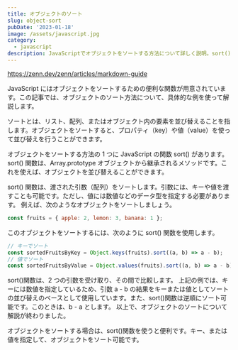 ```yaml
---
title: オブジェクトのソート
slug: object-sort
pubDate: '2023-01-18'
image: /assets/javascript.jpg
category:
  - javascript
description: JavaScriptでオブジェクトをソートする方法について詳しく説明。sort()関数を使ってキーや値を指定して並び替え可能。逆順でのソートも可能。
---
```


https://zenn.dev/zenn/articles/markdown-guide

JavaScript にはオブジェクトをソートするための便利な関数が用意されています。この記事では、オブジェクトのソート方法について、具体的な例を使って解説します。

ソートとは、リスト、配列、またはオブジェクト内の要素を並び替えることを指します。オブジェクトをソートすると、プロパティ（key）や値（value）を使って並び替えを行うことができます。

オブジェクトをソートする方法の 1 つに JavaScript の関数 sort() があります。 sort() 関数は、Array.prototype オブジェクトから継承されるメソッドです。これを使えば、オブジェクトを並び替えることができます。

sort() 関数は、渡された引数（配列）をソートします。引数には、キーや値を渡すことも可能です。ただし、値には数値などのデータ型を指定する必要があります。 例えば、次のようなオブジェクトをソートしましょう。

```javascript
const fruits = { apple: 2, lemon: 3, banana: 1 };
```

このオブジェクトをソートするには、次のように sort() 関数を使用します。

```javascript
// キーでソート
const sortedFruitsByKey = Object.keys(fruits).sort((a, b) => a - b);
// 値でソート
const sortedFruitsByValue = Object.values(fruits).sort((a, b) => a - b);
```

sort()関数は、2 つの引数を受け取り、その間で比較します。
上記の例では、キーには数値を指定しているため、引数 a - b の結果をキーまたは値としてソートの並び替えのベースとして使用しています。また、sort()関数は逆順にソート可能です。このときは、b - a とします。 以上で、オブジェクトのソートについて解説が終わりました。

オブジェクトをソートする場合は、sort()関数を使うと便利です。キー、または値を指定して、オブジェクトをソート可能です。
